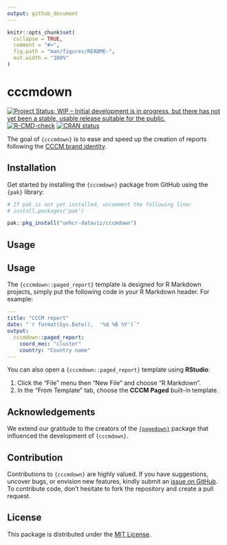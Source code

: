 ```yaml
---
output: github_document
---
```


<!-- README.md is generated from README.Rmd. Please edit that file -->

```r
knitr::opts_chunk$set(
  collapse = TRUE,
  comment = "#>",
  fig.path = "man/figures/README-",
  out.width = "100%"
)
```

# cccmdown

<!-- badges: start -->
[![Project Status: WIP – Initial development is in progress, but there has not yet been a stable, usable release suitable for the public.](https://www.repostatus.org/badges/latest/wip.svg)](https://www.repostatus.org/#wip)
[![R-CMD-check](https://github.com/unhcr-dataviz/cccmdown/actions/workflows/R-CMD-check.yaml/badge.svg)](https://github.com/unhcr-dataviz/cccmdown/actions/workflows/R-CMD-check.yaml)
[![CRAN status](https://www.r-pkg.org/badges/version/unhcrthemes)](https://CRAN.R-project.org/package=unhcrthemes)
<!-- badges: end -->

The goal of `{cccmdown}` is to ease and speed up the creation of reports following the [CCCM brand identity](https://www.cccmcluster.org/branding-collection).

## Installation

Get started by installing the `{cccmdown}` package from GitHub using the `{pak}` library:

```r
# If pak is not yet installed, uncomment the following line:
# install.packages("pak")

pak::pkg_install("unhcr-dataviz/cccmdown")
```

## Usage

## Usage

The `{cccmdown::paged_report}` template is designed for R Markdown projects, simply put the following code in your R Markdown header. For example:

```yaml
---
title: "CCCM report"
date: "`r format(Sys.Date(),  '%d %B %Y')`"
output:
  cccmdown::paged_report:
    coord_mec: "cluster"
    country: "Country name"
---
```

You can also open a `{cccmdown::paged_report}` template using **RStudio**:

1. Click the "File" menu then "New File" and choose "R Markdown".
2. In the "From Template" tab, choose the **CCCM Paged** built-in template.

## Acknowledgements

We extend our gratitude to the creators of the [`{pagedown}`](https://github.com/rstudio/pagedown) package that influenced the development of `{cccmdown}`.

## Contribution

Contributions to `{cccmdown}` are highly valued. If you have suggestions, uncover bugs, or envision new features, kindly submit an [issue on GitHub](https://github.com/unhcr-dataviz/cccmdown/issues). To contribute code, don't hesitate to fork the repository and create a pull request.

## License

This package is distributed under the [MIT License](https://github.com/unhcr-dataviz/cccmdown/blob/master/LICENSE.md).
